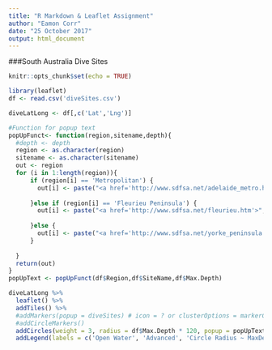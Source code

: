 ```yaml
---
title: "R Markdown & Leaflet Assignment"
author: "Eamon Corr"
date: "25 October 2017"
output: html_document
---
```

###South Australia Dive Sites

```r
knitr::opts_chunk$set(echo = TRUE)
```

```r
library(leaflet)
df <- read.csv('diveSites.csv')

diveLatLong <- df[,c('Lat','Lng')]

#Function for popup text
popUpFunct<- function(region,sitename,depth){
  #depth <- depth
  region <- as.character(region)
  sitename <- as.character(sitename)
  out <- region
  for (i in 1:length(region)){
      if (region[i] == 'Metropolitan') {
        out[i] <- paste("<a href='http://www.sdfsa.net/adelaide_metro.htm'>",sitename[i],":","MaxDepth",depth[i], "</a>")
        
      }else if (region[i] == 'Fleurieu Peninsula') {
        out[i] <- paste("<a href='http://www.sdfsa.net/fleurieu.htm'>",sitename[i],":","MaxDepth",depth[i], "</a>")
      
      }else {
        out[i] <- paste("<a href='http://www.sdfsa.net/yorke_peninsula.htm'>",sitename[i],":","MaxDepth",depth[i], "</a>")
      }
        
  }
  return(out)
}
popUpText <- popUpFunct(df$Region,df$SiteName,df$Max.Depth)

diveLatLong %>% 
  leaflet() %>%
  addTiles() %>%
  #addMarkers(popup = diveSites) # icon = ? or clusterOptions = markerClusterOptions()
  #addCircleMarkers()
  addCircles(weight = 3, radius = df$Max.Depth * 120, popup = popUpText, col=df$col) %>%
  addLegend(labels = c('Open Water', 'Advanced', 'Circle Radius ~ MaxDepth' ), colors = c('green', 'orange', 'white'))
  
```